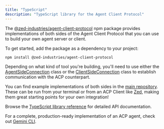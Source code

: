 ```yaml
---
title: "TypeScript"
description: "TypeScript library for the Agent Client Protocol"
---
```


The [@zed-industries/agent-client-protocol](https://www.npmjs.com/package/@zed-industries/agent-client-protocol) npm
package provides implementations of both sides of the Agent Client Protocol that
you can use to build your own agent server or client.

To get started, add the package as a dependency to your project:

```bash
npm install @zed-industries/agent-client-protocol
```

Depending on what kind of tool you're building, you'll need to use either the
[AgentSideConnection](https://agentclientprotocol.github.io/agent-client-protocol/classes/AgentSideConnection.html)
class or the
[ClientSideConnection](https://agentclientprotocol.github.io/agent-client-protocol/classes/ClientSideConnection.html)
class to establish communication with the ACP counterpart.

You can find example implementations of both sides in the [main repository](https://github.com/agentclientprotocol/agent-client-protocol/tree/main/typescript/examples). These can be run from your terminal or from an ACP Client like [Zed](https://zed.dev), making them great starting points for your own integration!

Browse the [TypeScript library reference](https://agentclientprotocol.github.io/agent-client-protocol) for detailed API documentation.

For a complete, production-ready implementation of an ACP agent, check out [Gemini CLI](https://github.com/google-gemini/gemini-cli/blob/main/packages/cli/src/zed-integration/zedIntegration.ts).

